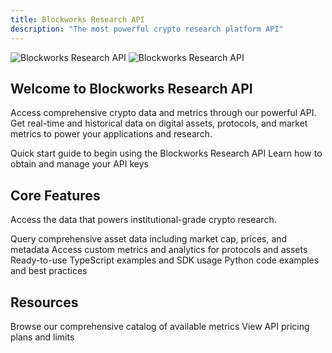 ```yaml
---
title: Blockworks Research API
description: "The most powerful crypto research platform API"
---
```


<img
  className="block dark:hidden"
  src="/images/hero-light.png"
  alt="Blockworks Research API"
/>
<img
  className="hidden dark:block"
  src="/images/hero-dark.png"
  alt="Blockworks Research API"
/>

## Welcome to Blockworks Research API

Access comprehensive crypto data and metrics through our powerful API. Get real-time and historical data on digital assets, protocols, and market metrics to power your applications and research.

<CardGroup cols={2}>
  <Card
    title="Getting Started"
    icon="rocket"
    href="/getting-started"
  >
    Quick start guide to begin using the Blockworks Research API
  </Card>
  <Card
    title="API Key Management"
    icon="key"
    href="/api-key-management"
  >
    Learn how to obtain and manage your API keys
  </Card>
</CardGroup>

## Core Features

Access the data that powers institutional-grade crypto research.

<CardGroup cols={2}>
  <Card
    title="Assets API"
    icon="coins"
    href="/api-reference/assets/list-assets"
  >
    Query comprehensive asset data including market cap, prices, and metadata
  </Card>
  <Card
    title="Metrics API"
    icon="chart-line"
    href="/api-reference/metrics/list-metrics"
  >
    Access custom metrics and analytics for protocols and assets
  </Card>
  <Card
    title="TypeScript Examples"
    icon="code"
    href="/examples/typescript"
  >
    Ready-to-use TypeScript examples and SDK usage
  </Card>
  <Card
    title="Python Examples"
    icon="snake"
    href="/examples/python"
  >
    Python code examples and best practices
  </Card>
</CardGroup>

## Resources

<CardGroup cols={2}>
  <Card
    title="Metric Catalog"
    icon="book-open"
    href="/metric-catalog"
  >
    Browse our comprehensive catalog of available metrics
  </Card>
  <Card
    title="Pricing"
    icon="credit-card"
    href="https://www.blockworksresearch.com/#pricing"
  >
    View API pricing plans and limits
  </Card>
</CardGroup>
